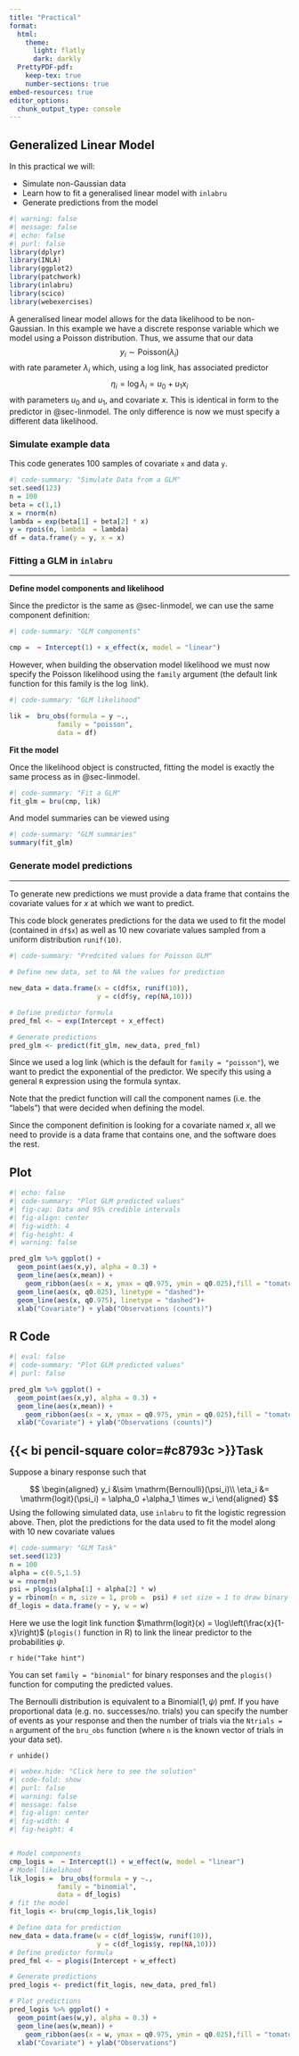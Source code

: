```yaml
---
title: "Practical"
format: 
  html:
    theme:
      light: flatly
      dark: darkly
  PrettyPDF-pdf:
    keep-tex: true
    number-sections: true
embed-resources: true
editor_options: 
  chunk_output_type: console
---
```


## Generalized Linear Model {#sec-genlinmodel}

In this practical we will:

-   Simulate non-Gaussian data
-   Learn how to fit a generalised linear model with `inlabru`
-   Generate predictions from the model

```r
#| warning: false
#| message: false
#| echo: false
#| purl: false
library(dplyr)
library(INLA)
library(ggplot2)
library(patchwork)
library(inlabru)     
library(scico)
library(webexercises)
```

A generalised linear model allows for the data likelihood to be non-Gaussian. In this example we have a discrete response variable which we model using a Poisson distribution. Thus, we assume that our data $$
y_i \sim \text{Poisson}(\lambda_i)
$$ with rate parameter $\lambda_i$ which, using a log link, has associated predictor $$
\eta_i = \log \lambda_i = u_0 + u_1 x_i 
$$ with parameters $u_0$ and $u_1$, and covariate $x$. This is identical in form to the predictor in @sec-linmodel. The only difference is now we must specify a different data likelihood.

### **Simulate example data**

This code generates 100 samples of covariate `x` and data `y`.

```r
#| code-summary: "Simulate Data from a GLM"
set.seed(123)
n = 100
beta = c(1,1)
x = rnorm(n)
lambda = exp(beta[1] + beta[2] * x)
y = rpois(n, lambda  = lambda)
df = data.frame(y = y, x = x)  
```

### Fitting a GLM in `inlabru`

------------------------------------------------------------------------

**Define model components and likelihood**

Since the predictor is the same as @sec-linmodel, we can use the same component definition:

```r
#| code-summary: "GLM components"

cmp =  ~ Intercept(1) + x_effect(x, model = "linear")
```

However, when building the observation model likelihood we must now specify the Poisson likelihood using the `family` argument (the default link function for this family is the $\log$ link).

```r
#| code-summary: "GLM likelihood"

lik =  bru_obs(formula = y ~.,
            family = "poisson",
            data = df)
```

**Fit the model**

Once the likelihood object is constructed, fitting the model is exactly the same process as in @sec-linmodel.

```r
#| code-summary: "Fit a GLM"
fit_glm = bru(cmp, lik)
```

And model summaries can be viewed using

```r
#| code-summary: "GLM summaries"
summary(fit_glm)
```

### Generate model predictions

------------------------------------------------------------------------

To generate new predictions we must provide a data frame that contains the covariate values for $x$ at which we want to predict.

This code block generates predictions for the data we used to fit the model (contained in `df$x`) as well as 10 new covariate values sampled from a uniform distribution `runif(10)`.

```r
#| code-summary: "Predcited values for Poisson GLM"
 
# Define new data, set to NA the values for prediction

new_data = data.frame(x = c(df$x, runif(10)),
                      y = c(df$y, rep(NA,10)))

# Define predictor formula
pred_fml <- ~ exp(Intercept + x_effect)

# Generate predictions
pred_glm <- predict(fit_glm, new_data, pred_fml)
```

Since we used a log link (which is the default for `family = "poisson"`), we want to predict the exponential of the predictor. We specify this using a general `R` expression using the formula syntax.

::: callout-note
Note that the predict function will call the component names (i.e. the "labels") that were decided when defining the model.
:::

Since the component definition is looking for a covariate named $x$, all we need to provide is a data frame that contains one, and the software does the rest.

::: panel-tabset
## Plot

```r
#| echo: false
#| code-summary: "Plot GLM predicted values"
#| fig-cap: Data and 95% credible intervals
#| fig-align: center
#| fig-width: 4
#| fig-height: 4
#| warning: false

pred_glm %>% ggplot() + 
  geom_point(aes(x,y), alpha = 0.3) +
  geom_line(aes(x,mean)) +
    geom_ribbon(aes(x = x, ymax = q0.975, ymin = q0.025),fill = "tomato", alpha = 0.3)+
  geom_line(aes(x, q0.025), linetype = "dashed")+
  geom_line(aes(x, q0.975), linetype = "dashed")+
  xlab("Covariate") + ylab("Observations (counts)")
```

## R Code

```r
#| eval: false
#| code-summary: "Plot GLM predicted values"
#| purl: false

pred_glm %>% ggplot() + 
  geom_point(aes(x,y), alpha = 0.3) +
  geom_line(aes(x,mean)) +
    geom_ribbon(aes(x = x, ymax = q0.975, ymin = q0.025),fill = "tomato", alpha = 0.3)+
  xlab("Covariate") + ylab("Observations (counts)")
```
:::

::: {.callout-warning icon="false"}
## {{< bi pencil-square color=#c8793c >}}Task

Suppose a binary response such that

$$
    \begin{aligned}
y_i &\sim \mathrm{Bernoulli}(\psi_i)\\
\eta_i &= \mathrm{logit}(\psi_i) = \alpha_0 +\alpha_1 \times w_i 
\end{aligned}
$$ Using the following simulated data, use `inlabru` to fit the logistic regression above. Then, plot the predictions for the data used to fit the model along with 10 new covariate values

```r
#| code-summary: "GLM Task"
set.seed(123)
n = 100
alpha = c(0.5,1.5)
w = rnorm(n)
psi = plogis(alpha[1] + alpha[2] * w)
y = rbinom(n = n, size = 1, prob =  psi) # set size = 1 to draw binary observations
df_logis = data.frame(y = y, w = w)  
```

Here we use the logit link function $\mathrm{logit}(x) = \log\left(\frac{x}{1-x}\right)$ (`plogis()` function in R) to link the linear predictor to the probabilities $\psi$.

`r hide("Take hint")`

You can set `family = "binomial"` for binary responses and the `plogis()` function for computing the predicted values.

::: callout-note
The Bernoulli distribution is equivalent to a $\mathrm{Binomial}(1, \psi)$ pmf. If you have proportional data (e.g. no. successes/no. trials) you can specify the number of events as your response and then the number of trials via the `Ntrials = n` argument of the `bru_obs` function (where `n` is the known vector of trials in your data set).
:::

`r unhide()`

```r
#| webex.hide: "Click here to see the solution"
#| code-fold: show
#| purl: false
#| warning: false
#| message: false
#| fig-align: center
#| fig-width: 4
#| fig-height: 4


# Model components
cmp_logis =  ~ Intercept(1) + w_effect(w, model = "linear")
# Model likelihood
lik_logis =  bru_obs(formula = y ~.,
            family = "binomial",
            data = df_logis)
# fit the model
fit_logis <- bru(cmp_logis,lik_logis)

# Define data for prediction
new_data = data.frame(w = c(df_logis$w, runif(10)),
                      y = c(df_logis$y, rep(NA,10)))
# Define predictor formula
pred_fml <- ~ plogis(Intercept + w_effect)

# Generate predictions
pred_logis <- predict(fit_logis, new_data, pred_fml)

# Plot predictions
pred_logis %>% ggplot() + 
  geom_point(aes(w,y), alpha = 0.3) +
  geom_line(aes(w,mean)) +
    geom_ribbon(aes(x = w, ymax = q0.975, ymin = q0.025),fill = "tomato", alpha = 0.3)+
  xlab("Covariate") + ylab("Observations")

```
:::
